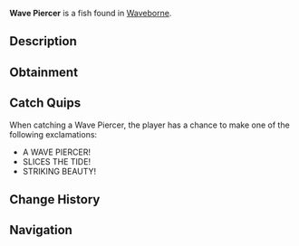 {{FishInfobox
|image          = Wave Piercer.png
|rarity         = Mythical
|sea            = Second Sea
|location       = [[Waveborne]]
|sublocation    = 
|sources        = Fishing Rod
|radar_location = 
|prog_speed     = -55
|xp             = 1050
|weather        = Clear
|time           = Night
|season         = Winter
|bait           = Truffle Worm
|base_weight    = 140
|base_value     = 2100
|weight_range   = 90
|base_chance    = 5
|base_resil     = 15
}}
'''Wave Piercer''' is a {{Rarity|Mythical}} fish found in [[Waveborne]].

== Description ==
{{Description|A grey fish with light blue fins and dark grey stripes, cutting through the waves with ethereal precision.|Bestiary Entry}}

== Obtainment ==
{{Description|It appears when the sea mirrors the sky.|Bestiary Hint}}
{{Fish Availability|
Waveborne
|top_rods      = 
Plastic Rod\49513.46\149515.92;
Great Rod of Oscar\44181.54\118638.2;
Astralhook Rod\40862.41\122960.48;
Free Spirit Rod\38583.91\163046.43;
Carrot Rod\34946.29\113746.54;
Fischer's Rod\27603.03\150898.57;
Krampus's Rod\27992.75\63037.54;
Firefly Rod\27413.2\137246.27;
Lucky Rod\19364.13\93344.5;
Verdant Shear Rod\28823.07\101866.8;
Blazebringer Rod\28479.36\99485.51;
Steady Rod\26864.69\62613.63;
Trident Rod\24778.9\104974.01;
Ethereal Prism Rod\20048.04\72196.61;
Seraphic Rod\19749.81\74312.91;
No-Life Rod\19092.64\70331.5;
Rod Of The Exalted One\18311.29\65834.34;
Rod Of The Forgotten Fang\18291.3\67417.5;
Challenger's Rod\18168.07\66607.67;
Rod Of The Depths\17536.59\63105.18;
Depthseeker Rod\16837.1\64205.82;
Volcanic Rod\16754.68\62623.67;
Zeus Rod\16602.1\62053.39;
Avalanche Rod\16520.47\63127.47
|recommended   = Astralhook Rod
}}

== Catch Quips ==
When catching a Wave Piercer, the player has a chance to make one of the following exclamations:
* A WAVE PIERCER!
* SLICES THE TIDE!
* STRIKING BEAUTY!

== Change History ==
{{Change History|{{subst:Current Version}}}}

== Navigation ==
{{Fish Navbox|Waveborne}}